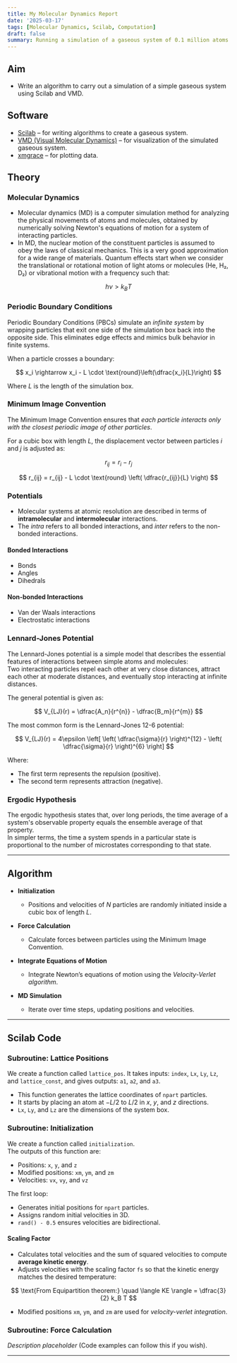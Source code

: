 ```yaml
---
title: My Molecular Dynamics Report
date: '2025-03-17'
tags: [Molecular Dynamics, Scilab, Computation]
draft: false
summary: Running a simulation of a gaseous system of 0.1 million atoms using Scilab and VMD.
---
```


## Aim

- Write an algorithm to carry out a simulation of a simple gaseous system using Scilab and VMD.

## Software

- [Scilab](https://www.scilab.org/) – for writing algorithms to create a gaseous system.
- [VMD (Visual Molecular Dynamics)](https://www.ks.uiuc.edu/Research/vmd/) – for visualization of the simulated gaseous system.
- [xmgrace](https://plasma-gate.weizmann.ac.il/Grace/) – for plotting data.

## Theory

### Molecular Dynamics

- Molecular dynamics (MD) is a computer simulation method for analyzing the physical movements of atoms and molecules, obtained by numerically solving Newton's equations of motion for a system of interacting particles.
- In MD, the nuclear motion of the constituent particles is assumed to obey the laws of classical mechanics. This is a very good approximation for a wide range of materials. Quantum effects start when we consider the translational or rotational motion of light atoms or molecules (He, H₂, D₂) or vibrational motion with a frequency such that:

$$
h\nu > k_B T
$$

### Periodic Boundary Conditions

Periodic Boundary Conditions (PBCs) simulate an _infinite system_ by wrapping particles that exit one side of the simulation box back into the opposite side. This eliminates edge effects and mimics bulk behavior in finite systems.

When a particle crosses a boundary:

$$
x_i \rightarrow x_i - L \cdot \text{round}\left(\dfrac{x_i}{L}\right)
$$

Where $L$ is the length of the simulation box.

### Minimum Image Convention

The Minimum Image Convention ensures that _each particle interacts only with the closest periodic image of other particles_.

For a cubic box with length $L$, the displacement vector between particles $i$ and $j$ is adjusted as:

$$
r_{ij} = r_i - r_j
$$

$$
r_{ij} = r_{ij} - L \cdot \text{round} \left( \dfrac{r_{ij}}{L} \right)
$$

### Potentials

- Molecular systems at atomic resolution are described in terms of **intramolecular** and **intermolecular** interactions.
- The _intra_ refers to all bonded interactions, and _inter_ refers to the non-bonded interactions.

#### Bonded Interactions

- Bonds
- Angles
- Dihedrals

#### Non-bonded Interactions

- Van der Waals interactions
- Electrostatic interactions

### Lennard-Jones Potential

The Lennard-Jones potential is a simple model that describes the essential features of interactions between simple atoms and molecules:  
Two interacting particles repel each other at very close distances, attract each other at moderate distances, and eventually stop interacting at infinite distances.

The general potential is given as:

$$
V_{LJ}(r) = \dfrac{A_n}{r^{n}} - \dfrac{B_m}{r^{m}}
$$

The most common form is the Lennard-Jones 12-6 potential:

$$
V_{LJ}(r) = 4\epsilon \left[ \left( \dfrac{\sigma}{r} \right)^{12} - \left( \dfrac{\sigma}{r} \right)^{6} \right]
$$

Where:

- The first term represents the repulsion (positive).
- The second term represents attraction (negative).

### Ergodic Hypothesis

The ergodic hypothesis states that, over long periods, the time average of a system's observable property equals the ensemble average of that property.  
In simpler terms, the time a system spends in a particular state is proportional to the number of microstates corresponding to that state.

---

## Algorithm

- **Initialization**

  - Positions and velocities of $N$ particles are randomly initiated inside a cubic box of length $L$.

- **Force Calculation**

  - Calculate forces between particles using the Minimum Image Convention.

- **Integrate Equations of Motion**

  - Integrate Newton’s equations of motion using the _Velocity-Verlet algorithm_.

- **MD Simulation**
  - Iterate over time steps, updating positions and velocities.

---

## Scilab Code

### Subroutine: Lattice Positions

We create a function called `lattice_pos`. It takes inputs: `index`, `Lx`, `Ly`, `Lz`, and `lattice_const`, and gives outputs: `a1`, `a2`, and `a3`.

- This function generates the lattice coordinates of `npart` particles.
- It starts by placing an atom at $-L/2$ to $L/2$ in $x$, $y$, and $z$ directions.
- `Lx`, `Ly`, and `Lz` are the dimensions of the system box.

### Subroutine: Initialization

We create a function called `initialization`.  
The outputs of this function are:

- Positions: `x`, `y`, and `z`
- Modified positions: `xm`, `ym`, and `zm`
- Velocities: `vx`, `vy`, and `vz`

The first loop:

- Generates initial positions for `npart` particles.
- Assigns random initial velocities in 3D.
- `rand() - 0.5` ensures velocities are bidirectional.

#### Scaling Factor

- Calculates total velocities and the sum of squared velocities to compute **average kinetic energy**.
- Adjusts velocities with the scaling factor `fs` so that the kinetic energy matches the desired temperature:

$$
\text{From Equipartition theorem:} \quad \langle KE \rangle = \dfrac{3}{2} k_B T
$$

- Modified positions `xm`, `ym`, and `zm` are used for _velocity-verlet integration_.

### Subroutine: Force Calculation

_Description placeholder_ (Code examples can follow this if you wish).

---
